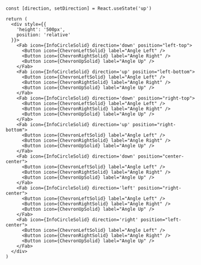 <br />

<Documenter>

```preview
const [direction, setDirection] = React.useState('up')

return (
  <div style={{
    'height': '500px',
    position: 'relative'
  }}>
    <Fab icon={InfoCircleSolid} direction='down' position="left-top">
      <Button icon={ChevronLeftSolid} label="Angle Left" />
      <Button icon={ChevronRightSolid} label="Angle Right" />
      <Button icon={ChevronUpSolid} label="Angle Up" />
    </Fab>
    <Fab icon={InfoCircleSolid} direction='up' position="left-bottom">
      <Button icon={ChevronLeftSolid} label="Angle Left" />
      <Button icon={ChevronRightSolid} label="Angle Right" />
      <Button icon={ChevronUpSolid} label="Angle Up" />
    </Fab>
    <Fab icon={InfoCircleSolid} direction='down' position="right-top">
      <Button icon={ChevronLeftSolid} label="Angle Left" />
      <Button icon={ChevronRightSolid} label="Angle Right" />
      <Button icon={ChevronUpSolid} label="Angle Up" />
    </Fab>
    <Fab icon={InfoCircleSolid} direction='up' position="right-bottom">
      <Button icon={ChevronLeftSolid} label="Angle Left" />
      <Button icon={ChevronRightSolid} label="Angle Right" />
      <Button icon={ChevronUpSolid} label="Angle Up" />
    </Fab>
    <Fab icon={InfoCircleSolid} direction='down' position="center-center">
      <Button icon={ChevronLeftSolid} label="Angle Left" />
      <Button icon={ChevronRightSolid} label="Angle Right" />
      <Button icon={ChevronUpSolid} label="Angle Up" />
    </Fab>
    <Fab icon={InfoCircleSolid} direction='left' position="right-center">
      <Button icon={ChevronLeftSolid} label="Angle Left" />
      <Button icon={ChevronRightSolid} label="Angle Right" />
      <Button icon={ChevronUpSolid} label="Angle Up" />
    </Fab>
    <Fab icon={InfoCircleSolid} direction='right' position="left-center">
      <Button icon={ChevronLeftSolid} label="Angle Left" />
      <Button icon={ChevronRightSolid} label="Angle Right" />
      <Button icon={ChevronUpSolid} label="Angle Up" />
    </Fab>
  </div>
)
```

</Documenter>
